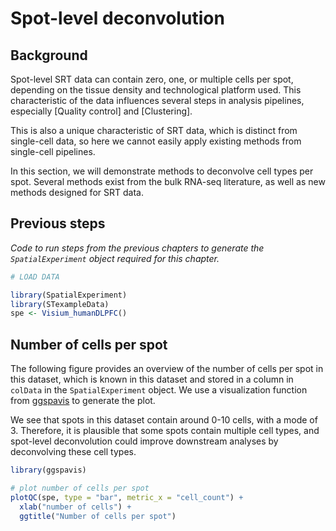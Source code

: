 # Spot-level deconvolution

## Background

Spot-level SRT data can contain zero, one, or multiple cells per spot, depending on the tissue density and technological platform used. This characteristic of the data influences several steps in analysis pipelines, especially [Quality control] and [Clustering].

This is also a unique characteristic of SRT data, which is distinct from single-cell data, so here we cannot easily apply existing methods from single-cell pipelines.

In this section, we will demonstrate methods to deconvolve cell types per spot. Several methods exist from the bulk RNA-seq literature, as well as new methods designed for SRT data.


## Previous steps

*Code to run steps from the previous chapters to generate the `SpatialExperiment` object required for this chapter.*

```r
# LOAD DATA

library(SpatialExperiment)
library(STexampleData)
spe <- Visium_humanDLPFC()
```


## Number of cells per spot

The following figure provides an overview of the number of cells per spot in this dataset, which is known in this dataset and stored in a column in `colData` in the `SpatialExperiment` object. We use a visualization function from [ggspavis](https://bioconductor.org/packages/ggspavis) to generate the plot.

We see that spots in this dataset contain around 0-10 cells, with a mode of 3. Therefore, it is plausible that some spots contain multiple cell types, and spot-level deconvolution could improve downstream analyses by deconvolving these cell types.

```r
library(ggspavis)

# plot number of cells per spot
plotQC(spe, type = "bar", metric_x = "cell_count") + 
  xlab("number of cells") + 
  ggtitle("Number of cells per spot")
```

